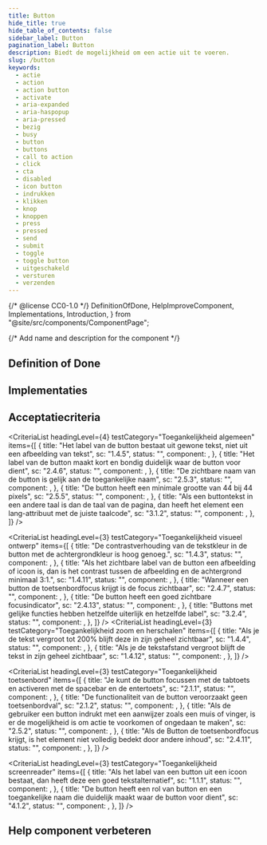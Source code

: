 ```yaml
---
title: Button
hide_title: true
hide_table_of_contents: false
sidebar_label: Button
pagination_label: Button
description: Biedt de mogelijkheid om een actie uit te voeren.
slug: /button
keywords:
  - actie
  - action
  - action button
  - activate
  - aria-expanded
  - aria-haspopup
  - aria-pressed
  - bezig
  - busy
  - button
  - buttons
  - call to action
  - click
  - cta
  - disabled
  - icon button
  - indrukken
  - klikken
  - knop
  - knoppen
  - press
  - pressed
  - send
  - submit
  - toggle
  - toggle button
  - uitgeschakeld
  - versturen
  - verzenden
---
```


{/* @license CC0-1.0 */}
DefinitionOfDone,
HelpImproveComponent,
Implementations,
Introduction,
} from "@site/src/components/ComponentPage";

{/* Add name and description for the component */}


<Introduction component={component} headingLevel={1} description={description} />

## Definition of Done

<DefinitionOfDone component={component} headingLevel={3} />

## Implementaties

<Implementations component={component} headingLevel={3} />

## Acceptatiecriteria

<AcIntro />

<CriteriaList
  headingLevel={4}
  testCategory="Toegankelijkheid algemeen"
  items={[
    {
      title: "Het label van de button bestaat uit gewone tekst, niet uit een afbeelding van tekst",
      sc: "1.4.5",
      status: "",
      component: <Wcag145 />,
    },
    {
      title: "Het label van de button maakt kort en bondig duidelijk waar de button voor dient",
      sc: "2.4.6",
      status: "",
      component: <Wcag246 />,
    },
    {
      title: "De zichtbare naam van de button is gelijk aan de toegankelijke naam",
      sc: "2.5.3",
      status: "",
      component: <Wcag253 />,
    },
    {
      title: "De button heeft een minimale grootte van 44 bij 44 pixels",
      sc: "2.5.5",
      status: "",
      component: <Wcag255 />,
    },
    {
      title:
        "Als een buttontekst in een andere taal is dan de taal van de pagina, dan heeft het element een lang-attribuut met de juiste taalcode",
      sc: "3.1.2",
      status: "",
      component: <Wcag312 />,
    },
  ]}
/>

<CriteriaList
  headingLevel={3}
  testCategory="Toegankelijkheid visueel ontwerp"
  items={[
    {
      title: "De contrastverhouding van de tekstkleur in de button met de achtergrondkleur is hoog genoeg.",
      sc: "1.4.3",
      status: "",
      component: <Wcag143 />,
    },
    {
      title:
        "Als het zichtbare label van de button een afbeelding of icoon is, dan is het contrast tussen de afbeelding en de achtergrond minimaal 3:1.",
      sc: "1.4.11",
      status: "",
      component: <Wcag1411 />,
    },
    {
      title: "Wanneer een button de toetsenbordfocus krijgt is de focus zichtbaar",
      sc: "2.4.7",
      status: "",
      component: <Wcag247 />,
    },
    {
      title: "De button heeft een goed zichtbare focusindicator",
      sc: "2.4.13",
      status: "",
      component: <Wcag2413 />,
    },
    {
      title: "Buttons met gelijke functies hebben hetzelfde uiterlijk en hetzelfde label",
      sc: "3.2.4",
      status: "",
      component: <Wcag324 />,
    },
  ]}
/>
<CriteriaList
  headingLevel={3}
  testCategory="Toegankelijkheid zoom en herschalen"
  items={[
    {
      title: "Als je de tekst vergroot tot 200% blijft deze in zijn geheel zichtbaar",
      sc: "1.4.4",
      status: "",
      component: <Wcag144 />,
    },
    {
      title: "Als je de tekstafstand vergroot blijft de tekst in zijn geheel zichtbaar",
      sc: "1.4.12",
      status: "",
      component: <Wcag1412 />,
    },
  ]}
/>

<CriteriaList
  headingLevel={3}
  testCategory="Toegankelijkheid toetsenbord"
  items={[
    {
      title: "Je kunt de button focussen met de tabtoets en activeren met de spacebar en de entertoets",
      sc: "2.1.1",
      status: "",
      component: <Wcag211 />,
    },
    {
      title: "De functionaliteit van de button veroorzaakt geen toetsenbordval",
      sc: "2.1.2",
      status: "",
      component: <Wcag212 />,
    },
    {
      title:
        "Als de gebruiker een button indrukt met een aanwijzer zoals een muis of vinger, is er de mogelijkheid is om actie te voorkomen of ongedaan te maken",
      sc: "2.5.2",
      status: "",
      component: <Wcag252 />,
    },
    {
      title: "Als de Button de toetsenbordfocus krijgt, is het element niet volledig bedekt door andere inhoud",
      sc: "2.4.11",
      status: "",
      component: <Wcag2411 />,
    },
  ]}
/>

<CriteriaList
  headingLevel={3}
  testCategory="Toegankelijkheid screenreader"
  items={[
    {
      title: "Als het label van een button uit een icoon bestaat, dan heeft deze een goed tekstalternatief",
      sc: "1.1.1",
      status: "",
      component: <Wcag111 />,
    },
    {
      title:
        "De button heeft een rol van button en een toegankelijke naam die duidelijk maakt waar de button voor dient",
      sc: "4.1.2",
      status: "",
      component: <Wcag412 />,
    },
  ]}
/>

## Help component verbeteren

<HelpImproveComponent component={component} headingLevel={3} />
